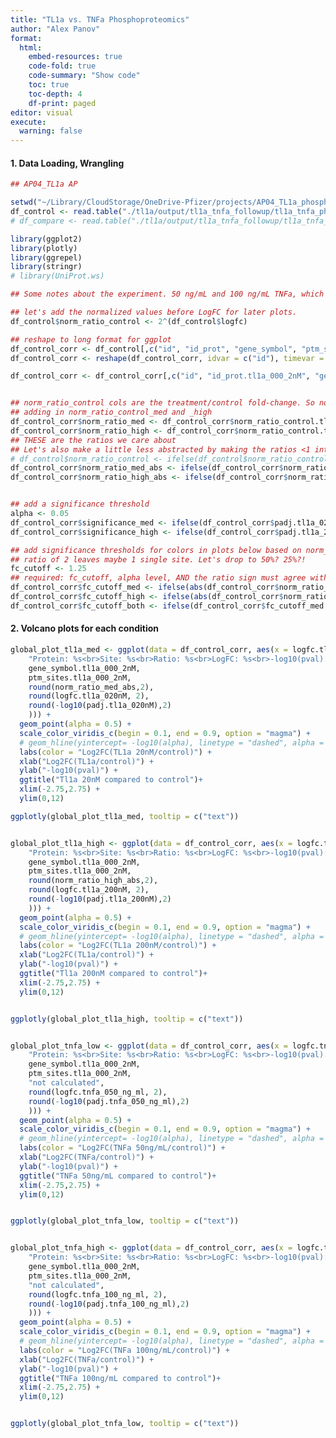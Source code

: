 ```yaml
---
title: "TL1a vs. TNFa Phosphoproteomics"
author: "Alex Panov"
format: 
  html:
    embed-resources: true
    code-fold: true
    code-summary: "Show code"
    toc: true
    toc-depth: 4
    df-print: paged
editor: visual
execute: 
  warning: false
---
```


#### 1. Data Loading, Wrangling

```r
## AP04_TL1a AP

setwd("~/Library/CloudStorage/OneDrive-Pfizer/projects/AP04_TL1a_phospho")
df_control <- read.table("./tl1a/output/tl1a_tnfa_followup/tl1a_tnfa_phosphoproteomics_dea.txt", sep = "\t", na.strings = c("NULL", "NaN", "NA"), header = T)
# df_compare <- read.table("./tl1a/output/tl1a_tnfa_followup/tl1a_tnfa_phosphoproteomics_dea_tl1a_vs_tnfa.txt", sep = "\t", na.strings = c("NULL", "NaN", "NA"), header = T)

library(ggplot2)
library(plotly)
library(ggrepel)
library(stringr)
# library(UniProt.ws)

## Some notes about the experiment. 50 ng/mL and 100 ng/mL TNFa, which is 1.95 nM and 3.9 nM, respectively. We want to compare 20 and 200 nM TL1a to 50 ng TNFa, or tla1_high and tl1a_med vs. tnfa_low

## let's add the normalized values before LogFC for later plots.
df_control$norm_ratio_control <- 2^(df_control$logfc)

## reshape to long format for ggplot
df_control_corr <- df_control[,c("id", "id_prot", "gene_symbol", "ptm_sites", "contrast","logfc", "norm_ratio_control","logfc_se", "pval", "padj", "t")]
df_control_corr <- reshape(df_control_corr, idvar = c("id"), timevar = "contrast", direction = "wide")

df_control_corr <- df_control_corr[,c("id", "id_prot.tl1a_000_2nM", "gene_symbol.tl1a_000_2nM", "ptm_sites.tl1a_000_2nM", "logfc.tl1a_000_2nM","norm_ratio_control.tl1a_000_2nM", "logfc_se.tl1a_000_2nM", "pval.tl1a_000_2nM", "padj.tl1a_000_2nM", "t.tl1a_000_2nM",  "logfc.tl1a_020nM", "norm_ratio_control.tl1a_020nM","logfc_se.tl1a_020nM", "pval.tl1a_020nM", "padj.tl1a_020nM", "t.tl1a_020nM",  "logfc.tl1a_200nM", "norm_ratio_control.tl1a_200nM","logfc_se.tl1a_200nM", "pval.tl1a_200nM", "padj.tl1a_200nM", "t.tl1a_200nM",  "logfc.tnfa_050_ng_ml", "norm_ratio_control.tnfa_050_ng_ml","logfc_se.tnfa_050_ng_ml", "pval.tnfa_050_ng_ml", "padj.tnfa_050_ng_ml", "t.tnfa_050_ng_ml", "logfc.tnfa_100_ng_ml", "norm_ratio_control.tnfa_100_ng_ml", "logfc_se.tnfa_100_ng_ml", "pval.tnfa_100_ng_ml", "padj.tnfa_100_ng_ml", "t.tnfa_100_ng_ml")]


## norm_ratio_control cols are the treatment/control fold-change. So now we need to take Tl1A norm_ratio_control over TNFa norm_ratio_control
## adding in norm_ratio_control_med and _high
df_control_corr$norm_ratio_med <- df_control_corr$norm_ratio_control.tl1a_020nM/df_control_corr$norm_ratio_control.tnfa_050_ng_ml
df_control_corr$norm_ratio_high <- df_control_corr$norm_ratio_control.tl1a_200nM/df_control_corr$norm_ratio_control.tnfa_050_ng_ml
## THESE are the ratios we care about
## Let's also make a little less abstracted by making the ratios <1 into "negative" fold changes
# df_control$norm_ratio_control <- ifelse(df_control$norm_ratio_control < 1, -(1/df_control$norm_ratio_control), df_control$norm_ratio_control)
df_control_corr$norm_ratio_med_abs <- ifelse(df_control_corr$norm_ratio_med < 1, -(1/df_control_corr$norm_ratio_med), df_control_corr$norm_ratio_med)
df_control_corr$norm_ratio_high_abs <- ifelse(df_control_corr$norm_ratio_high < 1, -(1/df_control_corr$norm_ratio_high), df_control_corr$norm_ratio_high)


## add a significance threshold
alpha <- 0.05
df_control_corr$significance_med <- ifelse(df_control_corr$padj.tl1a_020nM < alpha & df_control_corr$padj.tnfa_050_ng_ml < alpha, "yes", "no")
df_control_corr$significance_high <- ifelse(df_control_corr$padj.tl1a_200nM < alpha & df_control_corr$padj.tnfa_050_ng_ml < alpha, "yes", "no")

## add significance thresholds for colors in plots below based on norm_ratio_med_abs and norm_ratio_high_abs. Let's start strictly with 2 fold change in either direction.
## ratio of 2 leaves maybe 1 single site. Let's drop to 50%? 25%?!
fc_cutoff <- 1.25
## required: fc_cutoff, alpha level, AND the ratio sign must agree with the logfc. For example: if we see an increase in a TL1a site after treatment compared to control, if the ratio is also positive, this means that the TL1a stimulates the site that much more as compared to TNFa. If the ratio is negative, it means TNFa stimualtes the site more. 
df_control_corr$fc_cutoff_med <- ifelse(abs(df_control_corr$norm_ratio_med_abs) > fc_cutoff & df_control_corr$padj.tl1a_020nM < alpha & sign(df_control_corr$logfc.tl1a_020nM)==sign(df_control_corr$norm_ratio_med_abs), "yes", "no" )
df_control_corr$fc_cutoff_high <- ifelse(abs(df_control_corr$norm_ratio_high_abs) > fc_cutoff & df_control_corr$padj.tl1a_200nM < alpha & sign(df_control_corr$logfc.tl1a_200nM)==sign(df_control_corr$norm_ratio_high_abs), "yes", "no" )
df_control_corr$fc_cutoff_both <- ifelse(df_control_corr$fc_cutoff_med == "yes" & df_control_corr$fc_cutoff_high == "yes", "yes", "no")
```

#### 2. Volcano plots for each condition

```r
global_plot_tl1a_med <- ggplot(data = df_control_corr, aes(x = logfc.tl1a_020nM, y = -log10(padj.tl1a_020nM), color = logfc.tl1a_020nM, text=sprintf(
    "Protein: %s<br>Site: %s<br>Ratio: %s<br>LogFC: %s<br>-log10(pval): %s", 
    gene_symbol.tl1a_000_2nM, 
    ptm_sites.tl1a_000_2nM, 
    round(norm_ratio_med_abs,2),
    round(logfc.tl1a_020nM, 2),
    round(-log10(padj.tl1a_020nM),2)
    ))) +
  geom_point(alpha = 0.5) +
  scale_color_viridis_c(begin = 0.1, end = 0.9, option = "magma") +
  # geom_hline(yintercept= -log10(alpha), linetype = "dashed", alpha = 0.2) +
  labs(color = "Log2FC(TL1a 20nM/control)") +
  xlab("Log2FC(TL1a/control)") +
  ylab("-log10(pval)") +
  ggtitle("Tl1a 20nM compared to control")+
  xlim(-2.75,2.75) +
  ylim(0,12)

ggplotly(global_plot_tl1a_med, tooltip = c("text"))


global_plot_tl1a_high <- ggplot(data = df_control_corr, aes(x = logfc.tl1a_200nM, y = -log10(padj.tl1a_200nM), color = logfc.tl1a_200nM, text=sprintf(
    "Protein: %s<br>Site: %s<br>Ratio: %s<br>LogFC: %s<br>-log10(pval): %s", 
    gene_symbol.tl1a_000_2nM, 
    ptm_sites.tl1a_000_2nM, 
    round(norm_ratio_high_abs,2),
    round(logfc.tl1a_200nM, 2),
    round(-log10(padj.tl1a_200nM),2)
    ))) +
  geom_point(alpha = 0.5) +
  scale_color_viridis_c(begin = 0.1, end = 0.9, option = "magma") +
  # geom_hline(yintercept= -log10(alpha), linetype = "dashed", alpha = 0.2) +
  labs(color = "Log2FC(TL1a 200nM/control)") +
  xlab("Log2FC(TL1a/control)") +
  ylab("-log10(pval)") +
  ggtitle("Tl1a 200nM compared to control")+
  xlim(-2.75,2.75) +
  ylim(0,12)


ggplotly(global_plot_tl1a_high, tooltip = c("text"))


global_plot_tnfa_low <- ggplot(data = df_control_corr, aes(x = logfc.tnfa_050_ng_ml, y = -log10(padj.tnfa_050_ng_ml), color = logfc.tnfa_050_ng_ml, text=sprintf(
    "Protein: %s<br>Site: %s<br>Ratio: %s<br>LogFC: %s<br>-log10(pval): %s", 
    gene_symbol.tl1a_000_2nM, 
    ptm_sites.tl1a_000_2nM, 
    "not calculated",
    round(logfc.tnfa_050_ng_ml, 2),
    round(-log10(padj.tnfa_050_ng_ml),2)
    ))) +
  geom_point(alpha = 0.5) +
  scale_color_viridis_c(begin = 0.1, end = 0.9, option = "magma") +
  # geom_hline(yintercept= -log10(alpha), linetype = "dashed", alpha = 0.2) +
  labs(color = "Log2FC(TNFa 50ng/mL/control)") +
  xlab("Log2FC(TNFa/control)") +
  ylab("-log10(pval)") +
  ggtitle("TNFa 50ng/mL compared to control")+
  xlim(-2.75,2.75) +
  ylim(0,12)


ggplotly(global_plot_tnfa_low, tooltip = c("text"))


global_plot_tnfa_high <- ggplot(data = df_control_corr, aes(x = logfc.tnfa_100_ng_ml, y = -log10(padj.tnfa_100_ng_ml), color = logfc.tnfa_100_ng_ml, text=sprintf(
    "Protein: %s<br>Site: %s<br>Ratio: %s<br>LogFC: %s<br>-log10(pval): %s", 
    gene_symbol.tl1a_000_2nM, 
    ptm_sites.tl1a_000_2nM, 
    "not calculated",
    round(logfc.tnfa_100_ng_ml, 2),
    round(-log10(padj.tnfa_100_ng_ml),2)
    ))) +
  geom_point(alpha = 0.5) +
  scale_color_viridis_c(begin = 0.1, end = 0.9, option = "magma") +
  # geom_hline(yintercept= -log10(alpha), linetype = "dashed", alpha = 0.2) +
  labs(color = "Log2FC(TNFa 100ng/mL/control)") +
  xlab("Log2FC(TNFa/control)") +
  ylab("-log10(pval)") +
  ggtitle("TNFa 100ng/mL compared to control")+
  xlim(-2.75,2.75) +
  ylim(0,12)


ggplotly(global_plot_tnfa_low, tooltip = c("text"))
```
